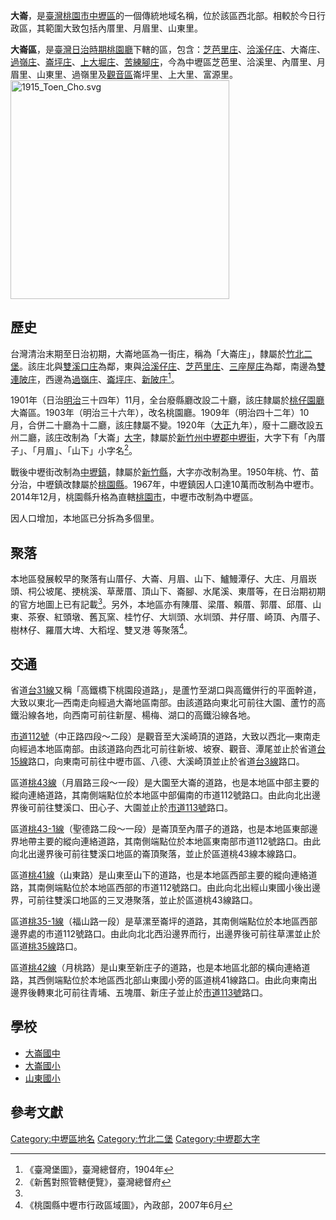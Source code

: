 {{noteTA　
|1 = zh-cn:庄; zh-hk:庄; zh-tw:庄;
}}
'''大崙'''，是[[臺灣|臺灣]][[桃園市|桃園市]][[中壢區|中壢區]]的一個傳統地域名稱，位於該區西北部。相較於今日行政區，其範圍大致包括內厝里、月眉里、山東里。

'''大崙區'''，是[[臺灣日治時期|臺灣日治時期]][[桃園廳|桃園廳]]下轄的區，包含：[[芝芭里|芝芭里庄]]、[[洽溪子|洽溪仔庄]]、大崙庄、[[過嶺_(桃園市)|過嶺庄]]、[[崙坪|崙坪庄]]、[[上大堀|上大堀庄]]、[[苦練腳|苦練腳庄]]，今為中壢區芝芭里、洽溪里、內厝里、月眉里、山東里、過嶺里及[[觀音區|觀音區]]崙坪里、上大里、富源里。
[[File:1915_Toen_Cho.svg|350px]]

==歷史==
台灣清治末期至日治初期，大崙地區為一街庄，稱為「大崙庄」，隸屬於[[竹北二堡|竹北二堡]]。該庄北與[[雙溪口_(桃園市)|雙溪口庄]]為鄰，東與[[洽溪仔庄|洽溪仔庄]]、[[芝芭里庄|芝芭里庄]]、[[三座屋_(中壢區)|三座屋庄]]為鄰，南邊為[[雙連陂庄|雙連陂庄]]，西邊為[[過嶺_(桃園市)|過嶺庄]]、[[崙坪庄|崙坪庄]]、[[新陂庄|新陂庄]]<ref name="臺灣堡圖">《臺灣堡圖》，臺灣總督府，1904年</ref>。

1901年（日治[[明治|明治]]三十四年）11月，全台廢縣廳改設二十廳，該庄隸屬於[[桃仔園廳|桃仔園廳]]大崙區。1903年（明治三十六年），改名桃園廳。1909年（明治四十二年）10月，合併二十廳為十二廳，該庄隸屬不變。1920年（[[大正|大正]]九年），廢十二廳改設五州二廳，該庄改制為「大崙」[[大字|大字]]，隸屬於[[新竹州|新竹州]][[中壢郡|中壢郡]][[中壢街|中壢街]]，大字下有「內厝子」、「月眉」、「山下」小字名<ref>《新舊對照管轄便覽》，臺灣總督府</ref>。

戰後中壢街改制為[[中壢鎮|中壢鎮]]，隸屬於[[新竹縣|新竹縣]]，大字亦改制為里。1950年桃、竹、苗分治，中壢鎮改隸屬於[[桃園縣|桃園縣]]。1967年，中壢鎮因人口達10萬而改制為中壢市。2014年12月，桃園縣升格為直轄[[桃園市|桃園市]]，中壢市改制為中壢區。

因人口增加，本地區已分拆為多個里。

==聚落==
本地區發展較早的聚落有山厝仔、大崙、月眉、山下、鱸鰻潭仔、大庄、月眉崁頭、柌公坡尾、挭桃溪、草蓆厝、頂山下、崙腳、水尾溪、東厝等，在日治期初期的官方地圖上已有記載<ref name="臺灣堡圖"/>。另外，本地區亦有陳厝、梁厝、賴厝、郭厝、邱厝、山東、茶寮、紅頭墩、舊瓦窯、桂竹仔、大圳頭、水圳頭、井仔厝、崎頂、內厝子、樹林仔、羅厝大埤、大稻埕、雙叉港 等聚落<ref>《桃園縣中壢市行政區域圖》，內政部，2007年6月</ref>。

==交通==
省道[[台31線|台31線]]又稱「高鐵橋下桃園段道路」，是蘆竹至湖口與高鐵併行的平面幹道，大致以東北—西南走向經過大崙地區南部。由該道路向東北可前往大園、蘆竹的高鐵沿線各地，向西南可前往新屋、楊梅、湖口的高鐵沿線各地。

[[市道112號|市道112號]]（中正路四段～二段）是觀音至大溪崎頂的道路，大致以西北—東南走向經過本地區南部。由該道路向西北可前往新坡、坡寮、觀音、潭尾並止於省道[[台15線|台15線]]路口，向東南可前往中壢市區、八德、大溪崎頂並止於省道[[台3線|台3線]]路口。

區道[[桃43線|桃43線]]（月眉路三段～一段）是大園至大崙的道路，也是本地區中部主要的縱向連絡道路，其南側端點位於本地區中部偏南的市道112號路口。由此向北出邊界後可前往雙溪口、田心子、大園並止於[[市道113號|市道113號]]路口。

區道[[桃43-1線|桃43-1線]]（聖德路二段～一段）是崙頂至內厝子的道路，也是本地區東部邊界地帶主要的縱向連絡道路，其南側端點位於本地區東南部市道112號路口。由此向北出邊界後可前往雙溪口地區的崙頂聚落，並止於區道桃43線本線路口。

區道[[桃41線|桃41線]]（山東路）是山東至山下的道路，也是本地區西部主要的縱向連絡道路，其南側端點位於本地區西部的市道112號路口。由此向北出經山東國小後出邊界，可前往雙溪口地區的三叉港聚落，並止於區道桃43線路口。

區道[[桃35-1線|桃35-1線]]（福山路一段）是草漯至崙坪的道路，其南側端點位於本地區西部邊界處的市道112號路口。由此向北北西沿邊界而行，出邊界後可前往草漯並止於區道[[桃35線|桃35線]]路口。

區道[[桃42線|桃42線]]（月桃路）是山東至新庄子的道路，也是本地區北部的橫向連絡道路，其西側端點位於本地區西北部山東國小旁的區道桃41線路口。由此向東南出邊界後轉東北可前往青埔、五塊厝、新庄子並止於[[市道113號|市道113號]]路口。

==學校==
*[[大崙國中|大崙國中]]
*[[大崙國小|大崙國小]]
*[[山東國小|山東國小]]

==參考文獻==
{{reflist}}

{{中壢郡}}

[[Category:中壢區地名|Category:中壢區地名]]
[[Category:竹北二堡|Category:竹北二堡]]
[[Category:中壢郡大字|Category:中壢郡大字]]